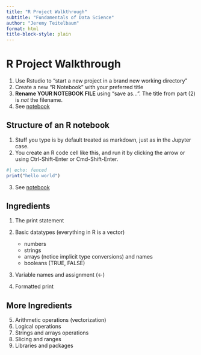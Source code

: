 ```yaml
---
title: "R Project Walkthrough"
subtitle: "Fundamentals of Data Science"
author: "Jeremy Teitelbaum"
format: html
title-block-style: plain
---
```


# R Project Walkthrough

1. Use Rstudio to "start a new project in a brand new working directory"
2. Create a new "R Notebook" with your preferred title
3. **Rename YOUR NOTEBOOK FILE** using "save as...".  The title from part (2) is *not* the filename.
4. See [notebook](notebooks/RstudioNotebookWalkthrough.Rmd)

## Structure of an R notebook

1. Stuff you type is by default treated as markdown, just as in the Jupyter case. 
2. You create an R code cell like this, and run it by clicking the arrow or using Ctrl-Shift-Enter or Cmd-Shift-Enter.

````r
#| echo: fenced
print("hello world")
````
3. See [notebook](notebooks)

## Ingredients

1. The print statement
2. Basic datatypes (everything in R is a vector)

    - numbers 
    - strings
    - arrays (notice implicit type conversions) and names
    - booleans (TRUE, FALSE)

3. Variable names and assignment (<-)
4. Formatted print 

## More Ingredients

5. Arithmetic operations (vectorization)
6. Logical operations
7. Strings and arrays operations
8. Slicing and ranges
9. Libraries and packages


